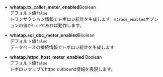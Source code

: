 -   **whatap.tx_caller_meter_enabled**<span class='type'>Boolean</span><br/>
    デフォルト値`false`<br/>
    トランザクション情報でトポロジ統計を生成します。`mtrace_enabled`オプションの値が`true`であれば動作します。

-   **whatap.sql_dbc_meter_enabled**<span class='type'>Boolean</span><br/>
    デフォルト値`false`<br/>データベースの接続情報でトポロジ統計を生成します

-   **whatap.httpc_host_meter_enabled** <span class='type'>Boolean</span><br/>
    デフォルト値`false`<br/>トポロジマップでhttpc outbound情報を表現します。
